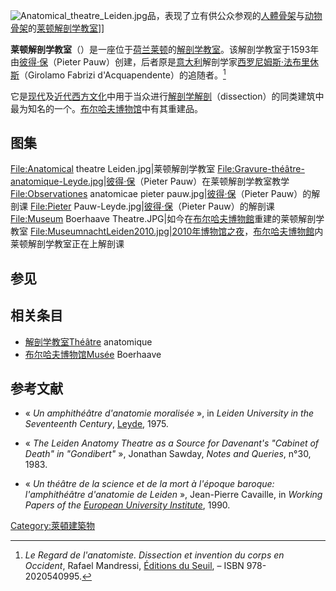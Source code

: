 [[Image:Anatomical_theatre_Leiden.jpg|thumb]]品，表现了立有供公众参观的[[人體骨架|人體骨架]]与[[骨骼系統|动物骨架]]的[[莱顿|莱顿]][[解剖学教室|解剖学教室]]]]

'''莱顿解剖学教室'''（{{lang-fr|théâtre anatomique de Leyde}}）是一座位于[[荷兰|荷兰]][[莱顿|莱顿]]的[[解剖学教室|解剖学教室]]。该解剖学教室于1593年由[[彼得·保|彼得·保]]（Pieter Pauw）创建，后者原是[[意大利|意大利]]解剖学家[[西罗尼姆斯·法布里休斯|西罗尼姆斯·法布里休斯]]（Girolamo Fabrizi d'Acquapendente）的追随者。<ref name="Mandressi">''Le Regard de l'anatomiste. Dissection et invention du corps en Occident'', Rafael Mandressi, [[Éditions_du_Seuil|Éditions du Seuil]], {{date||septembre|2003}} – ISBN 978-2020540995.</ref>

它是[[现代|现代]]及[[近代|近代]][[西方文化|西方文化]]中用于当众进行[[解剖学|解剖学]][[解剖|解剖]]（dissection）的同类建筑中最为知名的一个。[[布尔哈夫博物馆|布尔哈夫博物馆]]中有其重建品。

==图集==
<gallery>
File:Anatomical theatre Leiden.jpg|莱顿解剖学教室
File:Gravure-théâtre-anatomique-Leyde.jpg|[[彼得·保|彼得·保]]（Pieter Pauw）在莱顿解剖学教室教学
File:Observationes anatomicae pieter pauw.jpg|[[彼得·保|彼得·保]]（Pieter Pauw）的解剖课
File:Pieter Pauw-Leyde.jpg|[[彼得·保|彼得·保]]（Pieter Pauw）的解剖课
File:Museum Boerhaave Theatre.JPG|如今在[[布尔哈夫博物館|布尔哈夫博物館]]重建的莱顿解剖学教室
File:MuseumnachtLeiden2010.jpg|2010年[[博物馆之夜|博物馆之夜]]，[[布尔哈夫博物館|布尔哈夫博物館]]内莱顿解剖学教室正在上解剖课
</gallery>

==参见==
<references />

==相关条目==
*[[解剖学教室|解剖学教室]]Théâtre anatomique
*[[布尔哈夫博物馆|布尔哈夫博物馆]]Musée Boerhaave

==参考文献==
{{Commonscat|Anatomical theatre of Leiden|le théâtre anatomique de Leyde}}
*« ''Un amphithéâtre d'anatomie moralisée'' », in ''Leiden University in the Seventeenth Century'', [[Leyde|Leyde]], 1975.
*{{en}} « ''The Leiden Anatomy Theatre as a Source for Davenant's "Cabinet of Death" in "Gondibert"'' », Jonathan Sawday, ''Notes and Queries'', n°30, 1983.
*« ''Un théâtre de la science et de la mort à l'époque baroque: l'amphithéâtre d'anatomie de Leiden'' », Jean-Pierre Cavaille, in ''Working Papers of the [[European_University_Institute|European University Institute]]'', 1990.

{{DEFAULTSORT:Theatre anatomique de Leyde}}
[[Category:萊頓建築物|Category:萊頓建築物]]